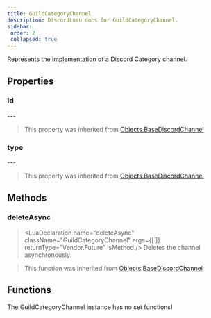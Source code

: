 ```yaml
---
title: GuildCategoryChannel
description: DiscordLuau docs for GuildCategoryChannel.
sidebar:
 order: 2
 collapsed: true
---
```

[//]: # (This file was automatically compiled through the Generator luau code under this repository)
[//]: # (if you want to edit the documentation of discord-luau, please write changes)
[//]: # (to the discord-luau repository itself, we extract the comments from discord-luau and translate)
[//]: # (them into markdown files that Nextra can interpret!)

[//]: # (----- DOCUMENT IMPORTS ----- )


[//]: # (----- DOCUMENT DESCRIPTION ----- )

Represents the implementation of a Discord Category channel.

[//]: # (----- DOCUMENT PROPERTIES ----- )

## Properties

### id

<LuaProperty name="GuildCategoryChannel.id" type="string" />
---
	

> This property was inherited from [Objects.BaseDiscordChannel](Objects.BaseDiscordChannel)
### type

<LuaProperty name="GuildCategoryChannel.type" type="number" />
---
	

> This property was inherited from [Objects.BaseDiscordChannel](Objects.BaseDiscordChannel)

[//]: # (----- DOCUMENT METHODS ----- )

## Methods

### deleteAsync

> <LuaDeclaration name="deleteAsync" className="GuildCategoryChannel" args={[  ]} returnType="Vendor.Future" isMethod />
Deletes the channel asynchronously.

> This function was inherited from [Objects.BaseDiscordChannel](Objects.BaseDiscordChannel)

[//]: # (----- DOCUMENT FUNCTIONS ----- )

## Functions

The GuildCategoryChannel instance has no set functions!

